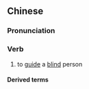 {{also|导盲}}
==Chinese==
{{zh-forms|s=导盲}}

===Pronunciation===
{{zh-pron
|m=dǎománg
|c=dou6 maang4
|cat=v
}}

===Verb===
{{zh-verb}}

# to [[guide]] a [[blind]] person

====Derived terms====
{{zh-der|導盲犬|導盲磚}}
